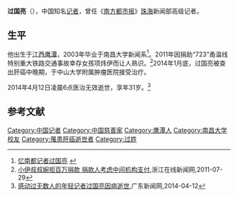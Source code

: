 {{Infobox person
| bgcolour = silver
| name = 过国亮
| image = 
| imagesize = 
| caption = 
| birth_name = 
| occupation = [[南方都市报|南方都市报]]记者
| education  = [[南昌大学|南昌大学]]新闻系
| birth_date = {{Birth date|1982|10|18|df=y}}
| birth_place = {{CHN}}[[江西省|江西省]][[鹰潭市|鹰潭市]]
| height =
| death_date = {{Death date and age|df=y|2014|04|12|1982|10|18}} 
| death_place = {{CHN}}[[广东省|广东省]][[珠海市|珠海市]]
| nationality = {{PRC}}
| homepage =
}}

'''过国亮'''（{{bd|1982年|10月18日|2014年|4月12日|catIdx=Guo}}），中国知名[[记者|记者]]，曾任《[[南方都市报|南方都市报]]》[[珠海|珠海]]新闻部高级记者。

==生平==
他出生于[[江西|江西]][[鹰潭|鹰潭]]，2003年毕业于南昌大学新闻系<ref>[http://paper.nandu.com/nis/201404/14/202652_3.html 忆南都记者过国亮] {{webarchive|url=https://web.archive.org/web/20140416175722/http://paper.nandu.com/nis/201404/14/202652_3.html |date=2014-04-16 }}</ref>。2011年因捐助“723”甬温线特别重大铁路交通事故幸存女孩项炜伊而让人熟识。<ref>[http://zjnews.zjol.com.cn/05zjnews/system/2011/07/29/017720706.shtml 小伊叔叔婉拒百万捐款 捐款人考虑中间机构支付],浙江在线新闻网,2011-07-29{{zh-cn}}</ref>2014年1月底，过国亮被查出肝癌中晚期，于中山大学附属肿瘤医院接受治疗。

2014年4月12日凌晨6点医治无效逝世，享年31岁。<ref>[http://www.gd.chinanews.com/2014/2014-04-12/2/308797.shtml 感动过无数人的年轻记者过国亮因病逝世],广东新闻网,2014-04-12{{zh-cn}}</ref>

==参考文献==
{{reflist}}

{{中国人物小作品}}
{{Authority control}}
{{DEFAULTSORT:G}}
[[Category:中国记者|Category:中国记者]]
[[Category:中国慈善家|Category:中国慈善家]]
[[Category:鹰潭人|Category:鹰潭人]]
[[Category:南昌大学校友|Category:南昌大学校友]]
[[Category:罹患肝癌逝世者|Category:罹患肝癌逝世者]]
[[Category:过姓|Category:过姓]]